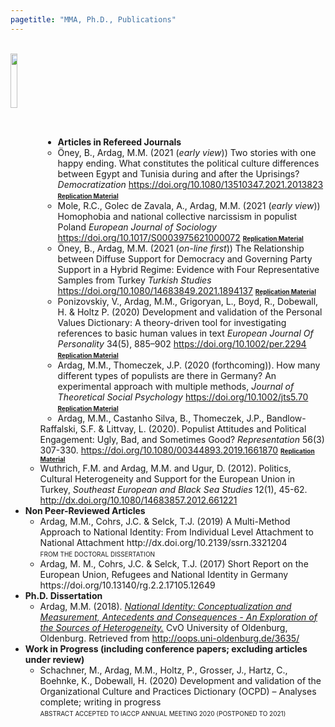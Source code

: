 ```yaml
---
pagetitle: "MMA, Ph.D., Publications"
---
```

<br>
<img src="ws_img/journal.png" style="width:15%; margin-right: 0px" align="left">
<br>
<br>
<br>
<br>
<br>
<br>
<br>

* __Articles in Refereed Journals__
    * Öney, B., Ardag, M.M. (2021 (_early view_)) Two stories with one happy ending. What constitutes the political culture
differences between Egypt and Tunisia during and after the Uprisings? *Democratization* [https://doi.org/10.1080/13510347.2021.2013823](https://doi.org/10.1080/13510347.2021.2013823){target="_blank"} [<font size="1">**Replication Material**</font>](https://osf.io/a4e7n/){target="_blank"}
    * Mole, R.C., Golec de Zavala, A., Ardag, M.M. (2021 (_early view_)) Homophobia and national collective narcissism in populist Poland *European Journal of Sociology* [https://doi.org/10.1017/S0003975621000072](https://doi.org/10.1017/S0003975621000072){target="_blank"} [<font size="1">**Replication Material**</font>](https://osf.io/p5xjy/){target="_blank"}
    * Öney, B., Ardag, M.M. (2021 (_on-line first_)) The Relationship between Diffuse Support for Democracy and Governing Party Support in a Hybrid Regime: Evidence with Four Representative Samples from Turkey *Turkish Studies* [https://doi.org/10.1080/14683849.2021.1894137](https://doi.org/10.1080/14683849.2021.1894137){target="_blank"} [<font size="1">**Replication Material**</font>](https://osf.io/fg35n/){target="_blank"}
    * Ponizovskiy, V., Ardag, M.M., Grigoryan, L., Boyd, R., Dobewall, H. & Holtz P. (2020) Development and validation of the Personal Values Dictionary: A theory-driven tool for investigating references to basic human values in text *European Journal Of Personality* 34(5), 885–902 [https://doi.org/10.1002/per.2294](https://doi.org/10.1002/per.2294){target="_blank"} [<font size="1">**Replication Material**</font>](https://osf.io/vt8nf/){target="_blank"}
    * Ardag, M.M., Thomeczek, J.P. (2020 (forthcoming)). How many different types of populists are there in Germany? An experimental approach with multiple methods, *Journal of Theoretical Social Psychology* [https://doi.org/10.1002/jts5.70](https://doi.org/10.1002/jts5.70){target="_blank"} [<font size="1">**Replication Material**</font>](https://osf.io/v95ut/){target="_blank"}
    * Ardag, M.M., Castanho Silva, B., Thomeczek, J.P., Bandlow-Raffalski, S.F. & Littvay, L. (2020). Populist Attitudes and Political Engagement: Ugly, Bad, and Sometimes Good? *Representation* 56(3) 307-330. [https://doi.org/10.1080/00344893.2019.1661870](https://doi.org/10.1080/00344893.2019.1661870){target="_blank"} [<font size="1">**Replication Material**</font>](https://osf.io/g8d53/){target="_blank"}
    * Wuthrich, F.M. and Ardag, M.M. and Ugur, D. (2012). Politics, Cultural Heterogeneity and Support for the European Union in Turkey, *Southeast European and Black Sea Studies* 12(1), 45-62. [http://dx.doi.org/10.1080/14683857.2012.661221](http://dx.doi.org/10.1080/14683857.2012.661221){target="_blank"}


* __Non Peer-Reviewed Articles__
    * Ardag, M.M., Cohrs, J.C. & Selck, T.J. (2019) A Multi-Method Approach to National Identity: From Individual Level Attachment to National Attachment http://dx.doi.org/10.2139/ssrn.3321204
      <br /><font size="1">FROM THE DOCTORAL DISSERTATION</font>
    * Ardag, M. M., Cohrs, J.C. & Selck, T.J. (2017) Short Report on the European Union, Refugees and National Identity in Germany https://doi.org/10.13140/rg.2.2.17105.12649

      
* __Ph.D. Dissertation__
    * Ardag, M.M. (2018). _[National Identity: Conceptualization and Measurement, Antecedents and Consequences - An Exploration of the Sources of Heterogeneity.](http://oops.uni-oldenburg.de/3635/ ){target="_blank"}_ CvO University of Oldenburg, Oldenburg. Retrieved from [http://oops.uni-oldenburg.de/3635/](http://oops.uni-oldenburg.de/3635/){target="_blank"}

* __Work in Progress (including conference papers; excluding articles under review)__
    * Schachner, M., Ardag, M.M., Holtz, P., Grosser, J., Hartz, C., Boehnke, K., Dobewall, H. (2020) Development and validation of the Organizational Culture and Practices Dictionary (OCPD) -- Analyses complete; writing in progress
    <br /><font size="1">ABSTRACT ACCEPTED TO IACCP ANNUAL MEETING 2020 (POSTPONED TO 2021)</font>